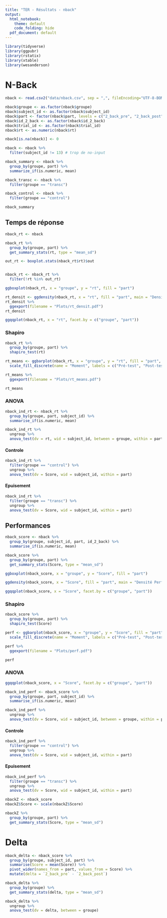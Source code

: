 ```yaml
---
title: "TER - Résultats - nback"
output:
  html_notebook:
    theme: default
    code_folding: hide
  pdf_document: default
---
```


```r

library(tidyverse)
library(ggpubr)
library(rstatix)
library(xtable)
library(wesanderson)

```


# N-Back


```r

nback <- read.csv2("data/nback.csv", sep = ",", fileEncoding="UTF-8-BOM")

nback$groupe <- as.factor(nback$groupe)
nback$subject_id <- as.factor(nback$subject_id)
nback$part <- factor(nback$part, levels = c("2_back_pre", "2_back_post"))
nback$id_2_back <- as.factor(nback$id_2_back)
nback$trial_id <- as.factor(nback$trial_id)
nback$rt <- as.numeric(nback$rt)

nback[is.na(nback)] <- 0

nback <- nback %>%
  filter(subject_id != 13) # trop de no-input

nback_summary <- nback %>%
  group_by(groupe, part) %>%
  summarize_if(is.numeric, mean)

nback_transc <- nback %>%
  filter(groupe == "transc")

nback_control <- nback %>%
  filter(groupe == "control")

nback_summary


```

## Temps de réponse

```r

nback_rt <- nback

nback_rt %>%
  group_by(groupe, part) %>%
  get_summary_stats(rt, type = "mean_sd")

```

```r

out_rt <- boxplot.stats(nback_rt$rt)$out


nback_rt <- nback_rt %>%
  filter(!rt %in% out_rt)

ggboxplot(nback_rt, x = "groupe", y = "rt", fill = "part")


```

```r

rt_densit <- ggdensity(nback_rt, x = "rt", fill = "part", main = "Densité RT", facet.by = "groupe") 
rt_densit %>%
  ggexport(filename = "Plots/rt_densit.pdf")
rt_densit

```

```r

ggqqplot(nback_rt, x = "rt", facet.by = c("groupe", "part"))

```

### Shapiro

```r

nback_rt %>%
  group_by(groupe, part) %>%
  shapiro_test(rt)

```



```r

rt_means <- ggbarplot(nback_rt, x = "groupe", y = "rt", fill = "part", position = position_dodge(0.8), add = "mean_sd", xlab = "Groupe", ylab = "Temps de réponse") +
  scale_fill_discrete(name = "Moment", labels = c("Pré-test", "Post-test"))

rt_means %>%
  ggexport(filename = "Plots/rt_means.pdf")

rt_means

```

### ANOVA

```r

nback_ind_rt <- nback_rt %>%
  group_by(groupe, part, subject_id) %>%
  summarise_if(is.numeric, mean)

nback_ind_rt %>%
  ungroup %>%
  anova_test(dv = rt, wid = subject_id, between = groupe, within = part)

```
#### Controle

```r
nback_ind_rt %>%
  filter(groupe == "control") %>%
  ungroup %>%
  anova_test(dv = Score, wid = subject_id, within = part)
```

#### Epuisement

```r
nback_ind_rt %>%
  filter(groupe == "transc") %>%
  ungroup %>%
  anova_test(dv = Score, wid = subject_id, within = part)
```


## Performances


```r
nback_score <- nback %>%
  group_by(groupe, subject_id, part, id_2_back) %>%
  summarise_if(is.numeric, mean)

nback_score %>%
  group_by(groupe, part) %>%
  get_summary_stats(Score, type = "mean_sd")
```

```r
ggboxplot(nback_score, x = "groupe", y = "Score", fill = "part")
```


```r
ggdensity(nback_score, x = "Score", fill = "part", main = "Densité Performances", facet.by = c("groupe", "part"), add = "mean")
```

```r
ggqqplot(nback_score, x = "Score", facet.by = c("groupe", "part"))
```

### Shapiro

```r
nback_score %>%
  group_by(groupe, part) %>%
  shapiro_test(Score)
```


```r
perf <- ggbarplot(nback_score, x = "groupe", y = "Score", fill = "part", position = position_dodge(0.8), add = "mean_sd") +
  scale_fill_discrete(name = "Moment", labels = c("Pré-test", "Post-test"))

perf %>%
  ggexport(filename = "Plots/perf.pdf")

perf
```


### ANOVA

```r
ggqqplot(nback_score, x = "Score", facet.by = c("groupe", "part"))
```


```r

nback_ind_perf <- nback_score %>%
  group_by(groupe, part, subject_id) %>%
  summarise_if(is.numeric, mean)

nback_ind_perf %>%
  ungroup %>%
  anova_test(dv = Score, wid = subject_id, between = groupe, within = part)

```

#### Controle

```r
nback_ind_perf %>%
  filter(groupe == "control") %>%
  ungroup %>%
  anova_test(dv = Score, wid = subject_id, within = part)
```

#### Epuisement

```r
nback_ind_perf %>%
  filter(groupe == "transc") %>%
  ungroup %>%
  anova_test(dv = Score, wid = subject_id, within = part)
```

```r
nbackZ <- nback_score
nbackZ$Score <- scale(nbackZ$Score)

nbackZ %>%
  group_by(groupe, part) %>%
  get_summary_stats(Score, type = "mean_sd")

```




# Delta

```r
nback_delta <- nback_score %>%
  group_by(groupe, subject_id, part) %>%
  summarise(Score = mean(Score)) %>%
  pivot_wider(names_from = part, values_from = Score) %>%
  mutate(delta = `2_back_pre` - `2_back_post`)

nback_delta %>%
  group_by(groupe) %>%
  get_summary_stats(delta, type = "mean_sd")

```

```r
nback_delta %>%
  ungroup %>%
  anova_test(dv = delta, between = groupe)
```













